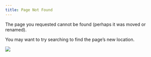 ```yaml
---
title: Page Not Found
---
```


The page you requested cannot be found (perhaps it was moved or renamed).

You may want to try searching to find the page's new location.

![](assets/404.gif)